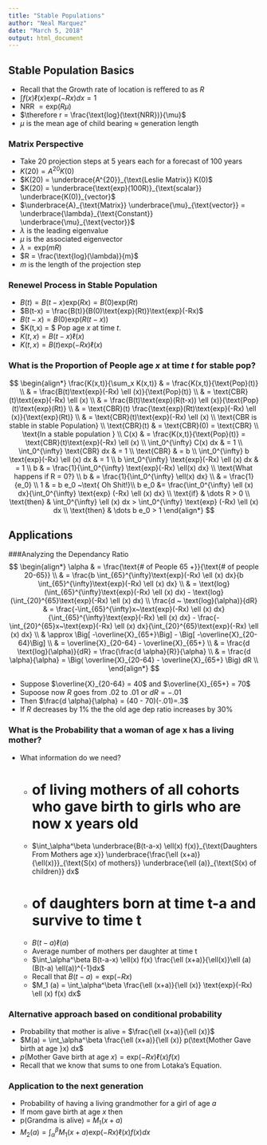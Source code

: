 ```yaml
---
title: "Stable Populations"
author: "Neal Marquez"
date: "March 5, 2018"
output: html_document
---
```


## Stable Population Basics  
 - Recall that the Growth rate of location is reffered to as $R$  
 - $\int f(x) \ell (x) \text{exp}(-Rx) dx = 1$  
 - NRR $= \text{exp}(R \mu)$  
 - $\therefore r = \frac{\text{log}(\text{NRR})}{\mu}$  
 - $\mu$ is the mean age of child bearing $\approx$ generation length  

### Matrix Perspective  
 - Take 20 projection steps at 5 years each for a forecast of 100 years  
 - $K(20) = A^{20} K(0)$  
 - $K(20) = \underbrace{A^{20}}_{\text{Leslie Matrix}} K(0)$  
 - $K(20) = \underbrace{\text{exp}(100R)}_{\text{scalar}} \underbrace{K(0)}_{vector}$  
 - $\underbrace{A}_{\text{Matrix}} \underbrace{\mu}_{\text{vector}} = \underbrace{\lambda}_{\text{Constant}} \underbrace{\mu}_{\text{vector}}$  
 - $\lambda$ is the leading eigenvalue  
 - $\mu$ is the associated eigenvector  
 - $\lambda = \text{exp}(mR)$  
 - $R = \frac{\text{log}(\lambda)}{m}$  
 - $m$ is the length of the projection step  
 
### Renewel Process in Stable Population  
 - $B(t) = B(t-x) \text{exp}(Rx) = B(0) \text{exp}(Rt)$  
 - $B(t-x) = \frac{B(t)}{B(0)\text{exp}(Rt)}\text{exp}(-Rx)$  
 - $B(t-x) = B(0)\text{exp}(R(t-x))$  
 - $K(t,x) = $ Pop age $x$ at time $t$.  
 - $K(t,x) = B(t-x) \ell (x)$  
 - $K(t,x) = B(t) \text{exp}(-Rx) \ell (x)$  

### What is the Proportion of People age $x$ at time $t$ for stable pop?  

$$
\begin{align*}
\frac{K(x,t)}{\sum_x K(x,t)} & = \frac{K(x,t)}{\text{Pop}(t)} \\
& = \frac{B(t)\text{exp}(-Rx) \ell (x)}{\text{Pop}(t)} \\
& = \text{CBR}(t)\text{exp}(-Rx) \ell (x) \\
& = \frac{B(t)\text{exp}(R(t-x)) \ell (x)}{\text{Pop}(t)\text{exp}(Rt)} \\
& = \text{CBR}(t) \frac{\text{exp}(Rt)\text{exp}(-Rx) \ell (x)}{\text{exp}(Rt)} \\
& = \text{CBR}(t)\text{exp}(-Rx) \ell (x) \\
\text{CBR  is stable in stable Population} \\
\text{CBR}(t) & = \text{CBR}(0) = \text{CBR} \\
\text{In a stable population } \\
C(x) & = \frac{K(x,t)}{\text{Pop}(t)} = \text{CBR}(t)\text{exp}(-Rx) \ell (x) \\
\int_0^{\infty} C(x) dx & = 1 \\
\int_0^{\infty} \text{CBR} dx & = 1 \\
\text{CBR} & = b \\
\int_0^{\infty} b \text{exp}(-Rx) \ell (x) dx & = 1 \\
b \int_0^{\infty} \text{exp}(-Rx) \ell (x) dx & = 1 \\
b & = \frac{1}{\int_0^{\infty} \text{exp}(-Rx) \ell(x) dx} \\
\text{What happens if R = 0?} \\
b & = \frac{1}{\int_0^{\infty} \ell(x) dx} \\
& = \frac{1}{e_0} \\
1 & = b e_0 ~\text{ Oh Shit!}\\
b e_0 &= \frac{\int_0^{\infty} \ell (x) dx}{\int_0^{\infty} \text{exp} (-Rx) \ell (x) dx} \\
\text{if} & \dots R > 0 \\
\text{then} & \int_0^{\infty} \ell (x) dx > \int_0^{\infty} \text{exp} (-Rx) \ell (x) dx \\
\text{then} & \dots b e_0 > 1
\end{align*}
$$

## Applications  
###Analyzing the Dependancy Ratio  
$$
\begin{align*}
\alpha & = \frac{\text{# of People 65 +}}{\text{# of people 20-65}} \\
& = \frac{b \int_{65}^{\infty}\text{exp}(-Rx) \ell (x) dx}{b \int_{65}^{\infty}\text{exp}(-Rx) \ell (x) dx} \\ 
& = \text{log}(\int_{65}^{\infty}\text{exp}(-Rx) \ell (x) dx) -
    \text{log}(\int_{20}^{65}\text{exp}(-Rx) \ell (x) dx) \\
\frac{d ~ \text{log}(\alpha)}{dR} & =
    \frac{-\int_{65}^{\infty}x~\text{exp}(-Rx) \ell (x) dx}{\int_{65}^{\infty}\text{exp}(-Rx) \ell (x) dx} -
    \frac{-\int_{20}^{65}x~\text{exp}(-Rx) \ell (x) dx}{\int_{20}^{65}\text{exp}(-Rx) \ell (x) dx} \\
& \approx \Big[ -\overline{X}_{65+}\Big] - \Big[ -\overline{X}_{20-64}\Big] \\
& = \overline{X}_{20-64} - \overline{X}_{65+} \\
& = \frac{d \text{log}(\alpha)}{dR} = \frac{\frac{d \alpha}{R}}{\alpha} \\
& = \frac{d \alpha}{\alpha} = \Big( \overline{X}_{20-64} - \overline{X}_{65+} \Big) dR \\
\end{align*}
$$

 - Suppose $\overline{X}_{20-64} = 40$ and $\overline{X}_{65+} = 70$  
 - Supoose now $R$ goes from $.02$ to $.01$ or $dR=-.01$  
 - Then $\frac{d \alpha}{\alpha} = (40 - 70)(-.01)=.3$  
 - If $R$ decreases by 1% the the old age dep ratio increases by 30%  
 
### What is the Probability that a woman of age x has a living mother?  
 - What information do we need?  
   - # of living mothers of all cohorts who gave birth to girls who are now x years old  
   - $\int_\alpha^\beta \underbrace{B(t-a-x) \ell(x) f(x)}_{\text{Daughters From Mothers age x}} \underbrace{\frac{\ell (x+a)}{\ell(x)}}_{\text{S(x) of mothers}} \underbrace{\ell (a)}_{\text{S(x) of children}} dx$  
   - # of daughters born at time t-a and survive to time t  
   - $B(t-a) \ell(a)$  
   - Average number of mothers per daughter at time t  
   - $\int_\alpha^\beta B(t-a-x) \ell(x) f(x) \frac{\ell (x+a)}{\ell(x)}\ell (a) (B(t-a) \ell(a))^{-1}dx$  
   - Recall that $B(t-a) = \text{exp}(-Rx)$  
   - $M_1 (a) = \int_\alpha^\beta \frac{\ell (x+a)}{\ell (x)} \text{exp}(-Rx) \ell (x) f(x) dx$  
   
### Alternative approach based on conditional probability  
 - Probability that mother is alive = $\frac{\ell (x+a)}{\ell (x)}$  
 - $M(a) = \int_\alpha^\beta \frac{\ell (x+a)}{\ell (x)} p(\text{Mother Gave birth at age }x) dx$  
 - $p(\text{Mother Gave birth at age }x) = \text{exp}(-Rx) \ell (x) f(x)$  
 - Recall that we know that sums to one from Lotaka's Equation.
 
### Application to the next generation  
 - Probability of having a living grandmother for a girl of age $a$  
 - If mom gave birth at age $x$ then  
 - p(Grandma is alive) = $M_1(x+a)$  
 - $M_2(a) = \int_\alpha^\beta M_1(x+a) \text{exp}(-Rx) \ell(x) f(x) dx$  